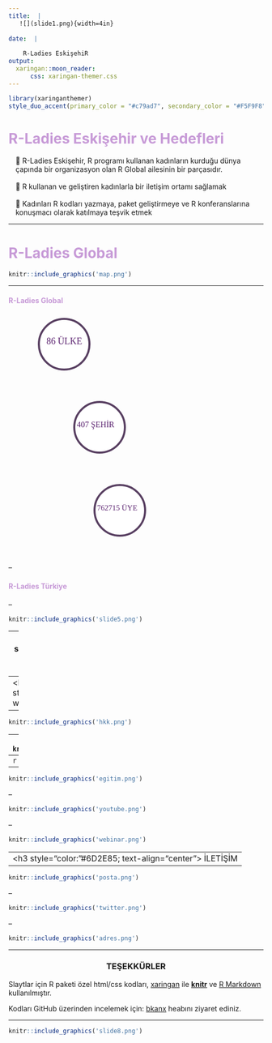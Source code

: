```yaml
---
title:  | 
   ![](slide1.png){width=4in}  
   
date:  |
    
    R-Ladies EskişehiR  
output:
  xaringan::moon_reader:
      css: xaringan-themer.css
---
```


```r
library(xaringanthemer)
style_duo_accent(primary_color = "#c79ad7", secondary_color = "#F5F9F8",background_color = "#D3C4D2",text_color = "#47245F", text_slide_number_color = "white",header_color = "white",title_slide_text_color = "white",base_font_size = "26px")

```

<style type="text/css">
div.ui-menu li {
    list-style:none;
    background-image:none;
    background-repeat:none;
    background-position:0; 
}
ul
{
    list-style-type:none;
    padding:0px;
    margin:0px;
}
li
{
    background-image:url(sqpurple.gif);
    background-repeat:no-repeat;
    background-position:0px 5px; 
    padding-left:14px;
}

.title-slide {
    background-image: url(tree.png);
    background-position: 90% 40%;
    background-size: 100%;
    color: #fff;
    opacity: 0.5;
}

@import url('https://fonts.googleapis.com/css?family=Bitter&display=swap');
.remark-slide-content{ background-color: #47245F;
                       color: #fff; /* Regular text */
                       font-family: 'Bitter', serif;
}

h2, h3 {text-align: center;}
</style>


<h1 style="color:#c79ad7;"> R-Ladies Eskişehir ve Hedefleri </h1>


<div class="ui-menu">
<ul list-style:none;>

   <li> &#127815; R-Ladies Eskişehir, R programı kullanan kadınların kurduğu dünya çapında bir organizasyon olan R Global ailesinin bir parçasıdır.</li> 

<br> 
  <li>&#127815; R kullanan ve geliştiren kadınlarla bir iletişim ortamı sağlamak</li> </br>


  <li> &#127815;  Kadınları R kodları yazmaya, paket geliştirmeye ve R konferanslarına konuşmacı olarak katılmaya teşvik etmek</li> 
</ul>
</div>

---

<h1 style="color:#c79ad7;"> R-Ladies Global </h1>

```r
knitr::include_graphics('map.png')
```

---

<h4 style="color:#c79ad7;"> R-Ladies Global </h4>

<svg width="200" height="150">
   <circle cx="110" cy="60" r="50" stroke="#583f61" stroke-width="4" fill="white" />
   <text fill="#59206e" font-size="18" font-family="Verdana"
     x="75" y="60">86 ÜLKE </text>
 </svg>
 
 <svg width="250" height="150">
   <circle cx="180" cy="60" r="50" stroke="#583f61" stroke-width="4" fill="white" />
    <text fill="#59206e" font-size="16" font-family="Verdana"
     x="135" y="60">407 ŞEHİR </text>
 </svg>
 
  <svg width="280" height="150">
   <circle cx="220" cy="60" r="50" stroke="#583f61" stroke-width="4" fill="white" />
   <text fill="#59206e" font-size="15" font-family="Verdana"
     x="175" y="60">762715 ÜYE </text>
 </svg>
 
--

<h4 style="color:#c79ad7;"> R-Ladies Türkiye </h4>
--

```r
knitr::include_graphics('slide5.png')
```
 
---
<h3 style="color:"#6D2E85; text-align="center"> BİZ KİMİZ? </h3>

--
<h3 style="color:"#6D2E85;> www.rladieseskisehir.org </h3>

--
```r
knitr::include_graphics('hkk.png')
```
--
```r
knitr::include_graphics('cheat.png')
```
--
```r
knitr::include_graphics('gif.png')
```
--

```r
knitr::include_graphics('egitim.png')
```
--

```r
knitr::include_graphics('youtube.png')
```

--

```r
knitr::include_graphics('webinar.png')
```

---
<h3 style="color:"#6D2E85; text-align="center"> İLETİŞİM </h3>
--

```r
knitr::include_graphics('posta.png')
```
--

```r
knitr::include_graphics('twitter.png')
```
--

```r
knitr::include_graphics('adres.png')
```
---


<h3 style="color:"#6D2E85;> TEŞEKKÜRLER </h3>


Slaytlar için R paketi özel html/css kodları, [xaringan](https://bookdown.org/yihui/rmarkdown//xaringan.html) ile  [**knitr**](http://yihui.name/knitr) ve [R Markdown](https://rmarkdown.rstudio.com) kullanılmıştır.

 Kodları GitHub üzerinden incelemek için: [bkanx](https://github.com/bkanx) heabını ziyaret ediniz.

---


```r
knitr::include_graphics('slide8.png')
```
